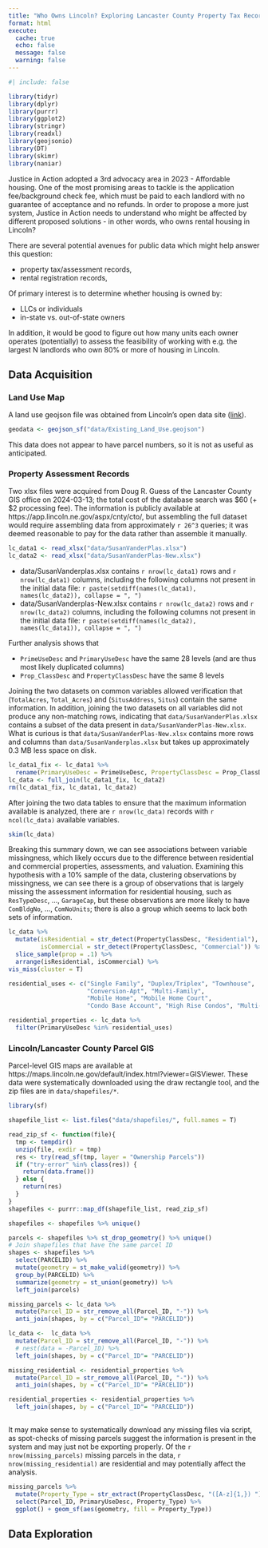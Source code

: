 ```yaml
---
title: "Who Owns Lincoln? Exploring Lancaster County Property Tax Records"
format: html
execute: 
  cache: true
  echo: false
  message: false
  warning: false
---
```



```r
#| include: false

library(tidyr)
library(dplyr)
library(purrr)
library(ggplot2)
library(stringr)
library(readxl)
library(geojsonio)
library(DT)
library(skimr)
library(naniar)

```

Justice in Action adopted a 3rd advocacy area in 2023 - Affordable housing. One of the most promising areas to tackle is the application fee/background check fee, which must be paid to each landlord with no guarantee of acceptance and no refunds. In order to propose a more just system, Justice in Action needs to understand who might be affected by different proposed solutions - in other words, who owns rental housing in Lincoln?

There are several potential avenues for public data which might help answer this question: 

- property tax/assessment records, 
- rental registration records,


Of primary interest is to determine whether housing is owned by:

- LLCs or individuals
- in-state vs. out-of-state owners

In addition, it would be good to figure out how many units each owner operates (potentially) to assess the feasibility of working with e.g. the largest N landlords who own 80% or more of housing in Lincoln. 


## Data Acquisition

### Land Use Map

A land use geojson file was obtained from Lincoln's open data site ([link](https://opendata.lincoln.ne.gov/datasets/9f1248c80d9a41caa55da937ad002d86_1)). 

```r
geodata <- geojson_sf("data/Existing_Land_Use.geojson")
```

This data does not appear to have parcel numbers, so it is not as useful as anticipated.

### Property Assessment Records

Two xlsx files were acquired from Doug R. Guess of the Lancaster County GIS office on 2024-03-13; the total cost of the database search was $60 (+ $2 processing fee). The information is publicly available at https://app.lincoln.ne.gov/aspx/cnty/cto/, but assembling the full dataset would require assembling data from approximately `r 26^3` queries; it was deemed reasonable to pay for the data rather than assemble it manually. 

```r
lc_data1 <- read_xlsx("data/SusanVanderPlas.xlsx")
lc_data2 <- read_xlsx("data/SusanVanderPlas-New.xlsx")
```

- data/SusanVanderplas.xlsx contains `r nrow(lc_data1)` rows and `r nrow(lc_data1)` columns, including the following columns not present in the initial data file: `r paste(setdiff(names(lc_data1), names(lc_data2)), collapse = ", ")`
- data/SusanVanderplas-New.xlsx contains `r nrow(lc_data2)` rows and `r nrow(lc_data2)` columns, including the following columns not present in the initial data file: `r paste(setdiff(names(lc_data2), names(lc_data1)), collapse = ", ")`

Further analysis shows that 

- `PrimeUseDesc` and `PrimaryUseDesc` have the same 28 levels (and are thus most likely duplicated columns)
- `Prop_ClassDesc` and `PropertyClassDesc` have the same 8 levels

Joining the two datasets on common variables allowed verification that (`TotalAcres`, `Total_Acres`) and (`SitusAddress`, `Situs`) contain the same information. In addition, joining the two datasets on all variables did not produce any non-matching rows, indicating that `data/SusanVanderPlas.xlsx` contains a subset of the data present in `data/SusanVanderPlas-New.xlsx`. 
What is curious is that `data/SusanVanderPlas-New.xlsx` contains more rows and columns than `data/SusanVanderplas.xlsx` but takes up approximately 0.3 MB less space on disk.

```r
lc_data1_fix <- lc_data1 %>%
  rename(PrimaryUseDesc = PrimeUseDesc, PropertyClassDesc = Prop_ClassDesc, TotalAcres = Total_Acres, SitusAddress = Situs)
lc_data <- full_join(lc_data1_fix, lc_data2)
rm(lc_data1_fix, lc_data1, lc_data2)
```

After joining the two data tables to ensure that the maximum information available is analyzed, there are `r nrow(lc_data)` records with `r ncol(lc_data)` available variables. 

```r
skim(lc_data)
```

Breaking this summary down, we can see associations between variable missingness, which likely occurs due to the difference between residential and commercial properties, assessments, and valuation. Examining this hypothesis with a 10% sample of the data, clustering observations by missingness, we can see there is a group of observations that is largely missing the assessment information for residential housing, such as `ResTypeDesc`, ..., `GarageCap`, but these observations are more likely to have `ComBldgNo`, ..., `ComNoUnits`; there is also a group which seems to lack both sets of information. 

```r
lc_data %>% 
  mutate(isResidential = str_detect(PropertyClassDesc, "Residential"),
         isCommercial = str_detect(PropertyClassDesc, "Commercial")) %>%
  slice_sample(prop = .1) %>%
  arrange(isResidential, isCommercial) %>% 
vis_miss(cluster = T) 
```


```r
residential_uses <- c("Single Family", "Duplex/Triplex", "Townhouse", 
                      "Conversion-Apt", "Multi-Family", 
                      "Mobile Home", "Mobile Home Court", 
                      "Condo Base Account", "High Rise Condos", "Multi-Use")

residential_properties <- lc_data %>%
  filter(PrimaryUseDesc %in% residential_uses)

```


### Lincoln/Lancaster County Parcel GIS

Parcel-level GIS maps are available at https://maps.lincoln.ne.gov/default/index.html?viewer=GISViewer. These data were systematically downloaded using the draw rectangle tool, and the zip files are in `data/shapefiles/*`. 

```r
library(sf)

shapefile_list <- list.files("data/shapefiles/", full.names = T)

read_zip_sf <- function(file){
  tmp <- tempdir()
  unzip(file, exdir = tmp)
  res <- try(read_sf(tmp, layer = "Ownership Parcels"))
  if ("try-error" %in% class(res)) {
    return(data.frame())
  } else {
    return(res)
  }
}
shapefiles <- purrr::map_df(shapefile_list, read_zip_sf) 

shapefiles <- shapefiles %>% unique()

parcels <- shapefiles %>% st_drop_geometry() %>% unique()
# Join shapefiles that have the same parcel ID
shapes <- shapefiles %>%
  select(PARCELID) %>%
  mutate(geometry = st_make_valid(geometry)) %>%
  group_by(PARCELID) %>%
  summarize(geometry = st_union(geometry)) %>%
  left_join(parcels)

missing_parcels <- lc_data %>%
  mutate(Parcel_ID = str_remove_all(Parcel_ID, "-")) %>%
  anti_join(shapes, by = c("Parcel_ID"= "PARCELID"))

lc_data <-  lc_data %>%
  mutate(Parcel_ID = str_remove_all(Parcel_ID, "-")) %>%
  # nest(data = -Parcel_ID) %>%
  left_join(shapes, by = c("Parcel_ID"= "PARCELID"))

missing_residential <- residential_properties %>%
  mutate(Parcel_ID = str_remove_all(Parcel_ID, "-")) %>%
  anti_join(shapes, by = c("Parcel_ID"= "PARCELID"))

residential_properties <- residential_properties %>%
  left_join(shapes, by = c("Parcel_ID"= "PARCELID"))
  
```

It may make sense to systematically download any missing files via script, as spot-checks of missing parcels suggest the information is present in the system and may just not be exporting properly. Of the `r nrow(missing_parcels)` missing parcels in the data, `r nrow(missing_residential)` are residential and may potentially affect the analysis.

```r
missing_parcels %>%
  mutate(Property_Type = str_extract(PropertyClassDesc, "([A-z]{1,}) ")) %>%
  select(Parcel_ID, PrimaryUseDesc, Property_Type) %>%
  ggplot() + geom_sf(aes(geometry, fill = Property_Type))
```


## Data Exploration
